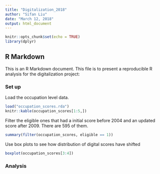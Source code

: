 ```yaml
---
title: "Digitalization_2018"
author: "Sifan Liu"
date: "March 12, 2018"
output: html_document
---
```


```r
knitr::opts_chunk$set(echo = TRUE)
library(dplyr)
```

## R Markdown

This is an R Markdown document. This file is to present a reproducible R analysis for the digitalization project:

### Set up

Load the occupation level data.
```r
load("occupation_scores.rda")
knitr::kable(occupation_scores[1:5,])

```

Filter the eligible ones that had a initial score before 2004 and an updated score after 2009. There are 595 of them.
```r
summary(filter(occupation_scores, eligible == 1))

```

Use box plots to see how distribution of digital scores have shifted
```r
boxplot(occupation_scores[3:4])
```

### Analysis
